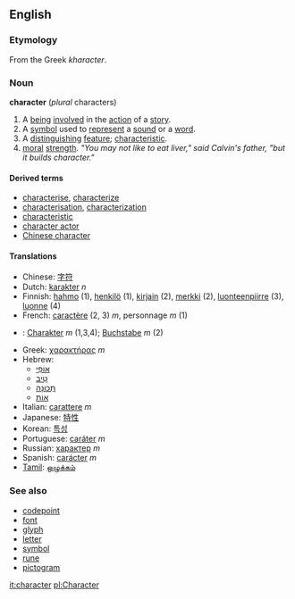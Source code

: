 ==English==
===Etymology===
From the Greek ''kharacter''.

===Noun===
'''character''' (''plural'' characters)

#A [[being]] [[involve]]d in the [[action]] of a [[story]].
#A [[symbol]] used to [[represent]] a [[sound]] or a [[word]].
#A [[distinguish]]ing [[feature]]; [[characteristic]].
#[[moral]] [[strength]]. ''"You may not like to eat liver," said Calvin's father, "but it builds character."''

====Derived terms====
*[[characterise]], [[characterize]]
*[[characterisation]], [[characterization]]
*[[characteristic]]
*[[character actor]]
*[[Chinese character]]

====Translations====
*Chinese: [[字符]]
*Dutch: [[karakter]] ''n''
*Finnish: [[hahmo]] (1), [[henkilö]] (1), [[kirjain]] (2), [[merkki]] (2), [[luonteenpiirre]] (3), [[luonne]] (4)
*French: [[caractère]] (2, 3) ''m'', personnage ''m'' (1)
*{{msg:de}}: [[Charakter]] ''m'' (1,3,4); [[Buchstabe]] ''m'' (2)
*Greek: [[χαρακτήρας]] ''m''
*Hebrew:
**[[אופי|אוֹפִי]]
**[[טיב|טִיב]]
**[[תכונה|תְּכוּנָה]]
**[[אות|אוֹת]]
*Italian: [[carattere]] ''m''
*Japanese: [[特性]]
*Korean: [[특성]]
*Portuguese: [[caráter]] ''m''
*Russian: [[характер]] ''m''
*Spanish: [[carácter]] ''m''
*[[Tamil]]: [[ஒழுக்கம்]]

===See also===
*[[codepoint]]
*[[font]]
*[[glyph]]
*[[letter]]
*[[symbol]]
*[[rune]]
*[[pictogram]]

[[it:character]]
[[pl:Character]]